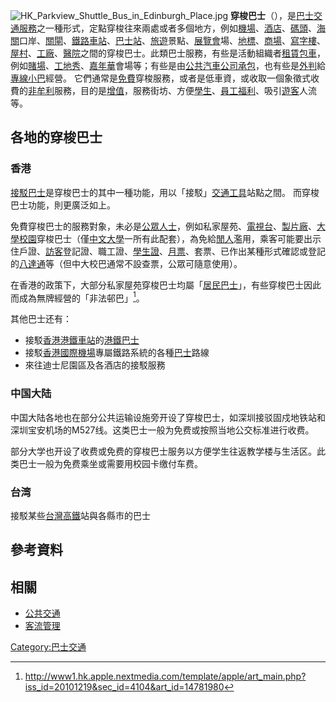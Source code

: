 {{noreference|time=2007-11-8}}
{{wwv|area=香港}}
[[File:HK_Parkview_Shuttle_Bus_in_Edinburgh_Place.jpg|thumb]]
'''穿梭巴士'''（{{lang-en|shuttle bus}}），是[[巴士|巴士]][[交通|交通]][[服務|服務]]之一種形式，定點穿梭往來兩處或者多個地方，例如[[機場|機場]]、[[酒店|酒店]]、[[碼頭|碼頭]]、[[海關|海關]]口岸、[[關閘|關閘]]、[[鐵路車站|鐵路車站]]、[[巴士站|巴士站]]、[[旅遊|旅遊]]景點、[[展覽會|展覽會]]場、[[地標|地標]]、[[商場|商場]]、[[寫字樓|寫字樓]]、[[屋|屋]][[村|村]]、[[工廠|工廠]]、[[醫院|醫院]]之間的穿梭巴士。此類巴士服務，有些是活動組織者[[出租|租賃]][[包車|包車]]，例如[[賭場|賭場]]、[[工地秀|工地秀]]、[[嘉年華|嘉年華]]會場等；有些是由[[公共汽車|公共汽車]][[公司|公司]][[承包|承包]]，也有些是[[外判|外判]]給[[專線小巴|專線小巴]]經營。 它們通常是[[免費|免費]]穿梭服務，或者是低車資，或收取一個象徵式收費的[[非牟利|非牟利]]服務，目的是[[增值|增值]]，服務街坊、方便[[學生|學生]]、[[員工福利|員工福利]]、吸引[[訪客|遊客]]人流等。

==各地的穿梭巴士==

=== 香港 ===

[[接駁巴士|接駁巴士]]是穿梭巴士的其中一種功能，用以「接駁」[[交通工具|交通工具]]站點之間。 而穿梭巴士功能，則更廣泛如上。

免費穿梭巴士的服務對象，未必是[[公眾人士|公眾人士]]，例如私家屋苑、[[電視台|電視台]]、[[製片廠|製片廠]]、[[大學|大學]][[校園|校園]]穿梭巴士（僅[[中文大學|中文大學]]一所有此配套），為免給[[閒人|閒人]]濫用，乘客可能要出示住戶證、[[訪客|訪客]]登記證、職工證、[[學生證|學生證]]、[[月票|月票]]、套票、已作出某種形式確認或登記的[[八達通|八達通]]等（但中大校巴通常不設查票，公眾可隨意使用）。


在香港的政策下，大部分私家屋苑穿梭巴士均屬「[[居民巴士|居民巴士]]」，有些穿梭巴士因此而成為無牌經營的「非法邨巴」<ref>http://www1.hk.apple.nextmedia.com/template/apple/art_main.php?iss_id=20101219&sec_id=4104&art_id=14781980</ref>。

其他巴士还有：
*接駁[[香港|香港]][[港鐵|港鐵]][[:Category:港鐵車站|車站]]的[[港鐵巴士|港鐵巴士]]
*接駁[[香港國際機場|香港國際機場]]專屬鐵路系統的各種[[香港巴士|巴士]]路線
*來往迪士尼園區及各酒店的接駁服務

=== 中国大陆 ===
中国大陆各地也在部分公共运输设施旁开设了穿梭巴士，如深圳接驳固戍地铁站和深圳宝安机场的M527线。这类巴士一般为免费或按照当地公交标准进行收费。

部分大学也开设了收费或免费的穿梭巴士服务以方便学生往返教学楼与生活区。此类巴士一般为免费乘坐或需要用校园卡缴付车费。

=== 台湾 ===
接駁某些[[台灣高鐵|台灣高鐵]]站與各縣市的巴士

==參考資料==
{{reflist|30em}}

==相關==
{{commonscat|Shuttle buses}}
* [[公共交通|公共交通]]
* [[物流|客流管理]]

{{buses}}
{{公共交通}}

[[Category:巴士交通|Category:巴士交通]]